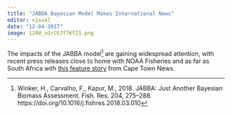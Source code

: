 ```yaml
---
title: "JABBA Bayesian Model Makes International News"
editor: visual
date: "12-04-2017"
image: 1280_sGrCEJf7Kf21.png
---
```


The impacts of the JABBA model[^1] are gaining widespread attention, with recent press releases close to home with NOAA Fisheries and as far as South Africa with [this feature story](https://www.pressreader.com/south-africa/cape-times/20171204/281865823798799) from Cape Town News.

[^1]: Winker, H., Carvalho, F., Kapur, M., 2018. JABBA: Just Another Bayesian Biomass Assessment. Fish. Res. 204, 275–288. https://doi.org/10.1016/j.fishres.2018.03.010
